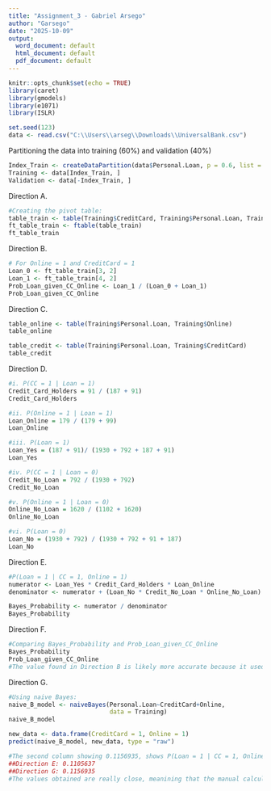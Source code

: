 ---
title: "Assignment_3 - Gabriel Arsego"
author: "Garsego"
date: "2025-10-09"
output:
  word_document: default
  html_document: default
  pdf_document: default
---

```{r setup, include=FALSE}
knitr::opts_chunk$set(echo = TRUE)
library(caret)
library(gmodels)
library(e1071)
library(ISLR)
```

```{r}
set.seed(123)
data <- read.csv("C:\\Users\\arseg\\Downloads\\UniversalBank.csv")
```
Partitioning the data into training (60%) and validation (40%)
```{r}
Index_Train <- createDataPartition(data$Personal.Loan, p = 0.6, list = F)
Training <- data[Index_Train, ]
Validation <- data[-Index_Train, ]
```
Direction A.
```{r}
#Creating the pivot table:
table_train <- table(Training$CreditCard, Training$Personal.Loan, Training$Online)
ft_table_train <- ftable(table_train)
ft_table_train
```
Direction B.
```{r}
# For Online = 1 and CreditCard = 1
Loan_0 <- ft_table_train[3, 2]
Loan_1 <- ft_table_train[4, 2]
Prob_Loan_given_CC_Online <- Loan_1 / (Loan_0 + Loan_1)
Prob_Loan_given_CC_Online
```
Direction C.
```{r}
table_online <- table(Training$Personal.Loan, Training$Online)
table_online
```

```{r}
table_credit <- table(Training$Personal.Loan, Training$CreditCard)
table_credit
```
Direction D.
```{r}
#i. P(CC = 1 | Loan = 1)
Credit_Card_Holders = 91 / (187 + 91)
Credit_Card_Holders
```
```{r}
#ii. P(Online = 1 | Loan = 1)
Loan_Online = 179 / (179 + 99)
Loan_Online
```
```{r}
#iii. P(Loan = 1)
Loan_Yes = (187 + 91)/ (1930 + 792 + 187 + 91)
Loan_Yes
```
```{r}
#iv. P(CC = 1 | Loan = 0)
Credit_No_Loan = 792 / (1930 + 792)
Credit_No_Loan
```
```{r}
#v. P(Online = 1 | Loan = 0)
Online_No_Loan = 1620 / (1102 + 1620)
Online_No_Loan
```
```{r}
#vi. P(Loan = 0)
Loan_No = (1930 + 792) / (1930 + 792 + 91 + 187)
Loan_No
```
Direction E.
```{r}
#P(Loan = 1 | CC = 1, Online = 1)
numerator <- Loan_Yes * Credit_Card_Holders * Loan_Online
denominator <- numerator + (Loan_No * Credit_No_Loan * Online_No_Loan)

Bayes_Probability <- numerator / denominator
Bayes_Probability
```
Direction F.
```{r}
#Comparing Bayes_Probability and Prob_Loan_given_CC_Online
Bayes_Probability
Prob_Loan_given_CC_Online
#The value found in Direction B is likely more accurate because it used the true observed proportion.
```
Direction G.
```{r}
#Using naive Bayes:
naive_B_model <- naiveBayes(Personal.Loan~CreditCard+Online,
                            data = Training)
naive_B_model
```
```{r}
new_data <- data.frame(CreditCard = 1, Online = 1)
predict(naive_B_model, new_data, type = "raw")
```
```{r}
#The second column showing 0.1156935, shows P(Loan = 1 | CC = 1, Online = 1) when using naiveBayes(). Comparing the values:
##Direction E: 0.1105637
##Direction G: 0.1156935
#The values obtained are really close, meanining that the manual calculations matched the naive Bayes model.
```
